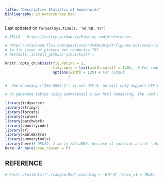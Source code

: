```yaml
---
title: "Descriptive Statistic of households"
bibliography: BR_WaterSurvey.bib
---
```


Last updated on `format(Sys.time(), '%d %B, %Y')`

```r
# BELLO   https://holtzy.github.io/Pimp-my-rmd/#references

# https://stackoverflow.com/questions/43549930/pdf-figures-not-shown-in-html-files-produced-by-rmarkdown-when-open-with-firefox
# to fix issue of picture not rendering TRY 
# devtools::install_github('yihui/knitr')

knitr::opts_chunk$set(fig.retina = 2,
                      tidy.opts = list(width.cutoff = 120),  # For code
                      options(width = 120) # For output
							 )  

#  The encoding ("ISO-8859-1") is not UTF-8. We will only support UTF-8 in the future. Please re-save your file "sample.Rmd" with the UTF-8 encoding.

# To generate tables using summarytool s own html rendering, the .Rmd document s configuration part (yaml) must point to the package s summarytools.css file.
```

```r
library(tidyverse)
library(stringr)
library(forcats)
library(scales)
library(patchwork)
library(countrycode)
library(sf)
library(kableExtra)
library(summarytools)
library(here)# OKKIO, I am in /DataMEX, because it contains a file `.here`
here::dr_here(show_reason = T)
```



## REFERENCE



```r
# knitr::knit2html('./sample.Rmd',encoding = 'UTF-8',force_v1 = TRUE)
```

